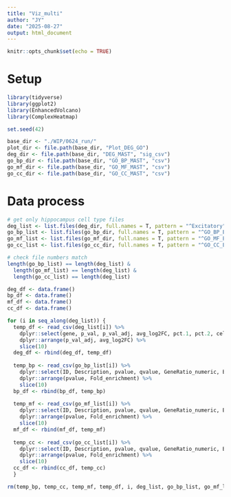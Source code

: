```yaml
---
title: "Viz_multi"
author: "JY"
date: "2025-08-27"
output: html_document
---
```


```r
knitr::opts_chunk$set(echo = TRUE)
```

# Setup
```r
library(tidyverse)
library(ggplot2)
library(EnhancedVolcano)
library(ComplexHeatmap)
```

```r
set.seed(42)
```

```r
base_dir <- "./WIP/0624_run/"
plot_dir <- file.path(base_dir, "Plot_DEG_GO")
deg_dir <- file.path(base_dir, "DEG_MAST", "sig_csv")
go_bp_dir <- file.path(base_dir, "GO_BP_MAST", "csv")
go_mf_dir <- file.path(base_dir, "GO_MF_MAST", "csv")
go_cc_dir <- file.path(base_dir, "GO_CC_MAST", "csv")
```

# Data process
```r
# get only hippocampus cell type files
deg_list <- list.files(deg_dir, full.names = T, pattern = "^Excitatory")
go_bp_list <- list.files(go_bp_dir, full.names = T, pattern = "^GO_BP_Excitatory")
go_mf_list <- list.files(go_mf_dir, full.names = T, pattern = "^GO_MF_Excitatory")
go_cc_list <- list.files(go_cc_dir, full.names = T, pattern = "^GO_CC_Excitatory")

# check file numbers match
length(go_bp_list) == length(deg_list) & 
  length(go_mf_list) == length(deg_list) & 
  length(go_cc_list) == length(deg_list)
```

```r
deg_df <- data.frame()
bp_df <- data.frame()
mf_df <- data.frame()
cc_df <- data.frame()

for (i in seq_along(deg_list)) {
  temp_df <- read_csv(deg_list[i]) %>%
    dplyr::select(gene, p_val, p_val_adj, avg_log2FC, pct.1, pct.2, cell_type, comparison, Regulation, Viz) %>%
    dplyr::arrange(p_val_adj, avg_log2FC) %>%
    slice(10)
  deg_df <- rbind(deg_df, temp_df)
  
  temp_bp <- read_csv(go_bp_list[i]) %>%
    dplyr::select(ID, Description, pvalue, qvalue, GeneRatio_numeric, BgRatio_numeric, Fold_enrichment, score, Count, geneID, cell_type, comparison) %>%
    dplyr::arrange(pvalue, Fold_enrichment) %>%
    slice(10)
  bp_df <- rbind(bp_df, temp_bp)
  
  temp_mf <- read_csv(go_mf_list[i]) %>%
    dplyr::select(ID, Description, pvalue, qvalue, GeneRatio_numeric, BgRatio_numeric, Fold_enrichment, score, Count, geneID, cell_type, comparison) %>%
    dplyr::arrange(pvalue, Fold_enrichment) %>%
    slice(10)
  mf_df <- rbind(mf_df, temp_mf)
  
  temp_cc <- read_csv(go_cc_list[i]) %>%
    dplyr::select(ID, Description, pvalue, qvalue, GeneRatio_numeric, BgRatio_numeric, Fold_enrichment, score, Count, geneID, cell_type, comparison) %>%
    dplyr::arrange(pvalue, Fold_enrichment) %>%
    slice(10)
  cc_df <- rbind(cc_df, temp_cc)
  }
```

```r
rm(temp_bp, temp_cc, temp_mf, temp_df, i, deg_list, go_bp_list, go_mf_list, go_cc_list, deg_dir, go_bp_dir, go_cc_dir, go_mf_dir)
```

```r

  
```


